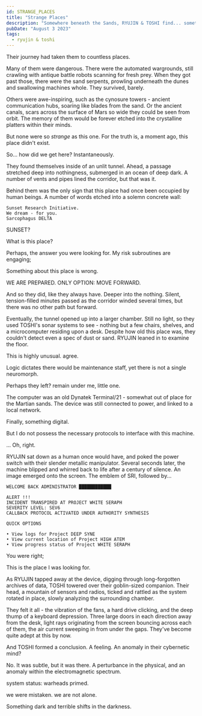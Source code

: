 ```yaml
---
id: STRANGE_PLACES
title: "Strange Places"
description: "Somewhere beneath the Sands, RYUJIN & TOSHI find... something?"
pubDate: "August 3 2023"
tags:
  - ryujin & toshi
---
```



Their journey had taken them to countless places. 

Many of them were dangerous. There were the automated wargrounds, still crawling with antique battle robots scanning for fresh prey. When they got past those, there were the sand serpents, prowling underneath the dunes and swallowing machines whole. They survived, barely.
 
 Others were awe-inspiring, such as the cynosure towers - ancient communication hubs, soaring like blades from the sand. Or the ancient canals, scars across the surface of Mars so wide they could be seen from orbit. The memory of them would be forever etched into the crystalline platters within their minds.

But none were so *strange* as this one. For the truth is, a moment ago, this place didn't exist. 

<QuoteContentRowRender author={AuthorRYUJIN} left>
So... how did we get here?
</QuoteContentRowRender>

<QuoteContentRowRender author={AuthorTOSHI}>
Instantaneously.
</QuoteContentRowRender>

They found themselves inside of an unlit tunnel. Ahead, a passage stretched deep into nothingness, submerged in an ocean of deep dark. A number of vents and pipes lined the corridor, but that was it.

Behind them was the only sign that this place had once been occupied by human beings. A number of words etched into a solemn concrete wall:

```
Sunset Research Initiative.
We dream - for you.
Sarcophagus DELTA
```

<QuoteContentRowRender author={AuthorRYUJIN} left>
SUNSET?

What is this place?
</QuoteContentRowRender>

<QuoteContentRowRender author={AuthorTOSHI}>
Perhaps, the answer you were looking for.
</QuoteContentRowRender>

<QuoteContentRowRender author={AuthorRYUJIN} left>
My risk subroutines are engaging;

Something about this place is wrong.
</QuoteContentRowRender>

<QuoteContentRowRender author={AuthorTOSHI}>
WE ARE PREPARED. ONLY OPTION: MOVE FORWARD.
</QuoteContentRowRender>

And so they did, like they always have. Deeper into the nothing. Silent, tension-filled minutes passed as the corridor winded several times, but there was no other path but forward.

Eventually, the tunnel opened up into a larger chamber. Still no light, so they used TOSHI's sonar systems to see - nothing but a few chairs, shelves, and a microcomputer residing upon a desk. Despite how old this place was, they couldn't detect even a spec of dust or sand. RYUJIN leaned in to examine the floor.

<QuoteContentRowRender author={AuthorRYUJIN} left>
This is highly unusual.
</QuoteContentRowRender>

<QuoteContentRowRender author={AuthorTOSHI}>
agree.

Logic dictates there would be maintenance staff, yet there is not a single neuromorph.
</QuoteContentRowRender>

<QuoteContentRowRender author={AuthorRYUJIN} left>
Perhaps they left?
</QuoteContentRowRender>

<QuoteContentRowRender author={AuthorTOSHI}>
remain under me, little one.
</QuoteContentRowRender>

The computer was an old Dynatek Terminal/21 - somewhat out of place for the Martian sands. The device was still connected to power, and linked to a local network.

<QuoteContentRowRender author={AuthorRYUJIN} left>
Finally, something digital.

But I do not possess the necessary protocols to interface with this machine.
</QuoteContentRowRender>

<QuoteContentRowRender author={AuthorTOSHI}>
...
</QuoteContentRowRender>

<QuoteContentRowRender author={AuthorRYUJIN} left>
Oh, right.
</QuoteContentRowRender>

RYUJIN sat down as a human once would have, and poked the power switch with their slender metallic manipulator. Several seconds later, the machine blipped and whirred back to life after a century of silence. An image emerged onto the screen. The emblem of SRI, followed by...

```
WELCOME BACK ADMINISTRATOR ████████████

ALERT !!!
INCIDENT TRANSPIRED AT PROJECT WHITE SERAPH
SEVERITY LEVEL: SEV6 
CALLBACK PROTOCOL ACTIVATED UNDER AUTHORITY SYNTHESIS

QUICK OPTIONS

• View logs for Project DEEP SYNE
• View current location of Project HIGH ATEM
• View progress status of Project WHITE SERAPH
```

<QuoteContentRowRender author={AuthorRYUJIN} left>
You were right;

This is the place I was looking for.
</QuoteContentRowRender>

As RYUJIN tapped away at the device, digging through long-forgotten archives of data, TOSHI towered over their goblin-sized companion. Their head, a mountain of sensors and radios, ticked and rattled as the system rotated in place, slowly analyzing the surrounding chamber.

They felt it all - the vibration of the fans, a hard drive clicking, and the deep thump of a keyboard depression. Three large doors in each direction away from the desk, light rays originating from the screen bouncing across each of them, the air current sweeping in from under the gaps. They've become quite adept at this by now. 

And TOSHI formed a conclusion. A feeling. An anomaly in their cybernetic mind?

No. It was subtle, but it was there. A perturbance in the physical, and an anomaly within the electromagnetic spectrum.

<QuoteContentRowRender author={AuthorTOSHI}>
system status: warheads primed.

we were mistaken. we are not alone.
</QuoteContentRowRender>
 
 Something dark and terrible shifts in the darkness.